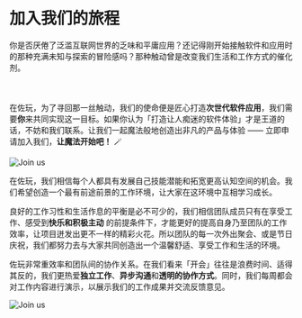 
# 加入我们的旅程

你是否厌倦了泛滥互联网世界的乏味和平庸应用？还记得刚开始接触软件和应用时的那种充满未知与探索的冒险感吗？那种触动曾是改变我们生活和工作方式的催化剂。<br></br><br></br>在佐玩，为了寻回那一丝触动，我们的使命便是匠心打造<b>次世代软件应用</b>，我们需要<b>你</b>来共同实现这一目标。如果你认为「打造<Red>让人痴迷的软件体验</Red>」才是王道的话，不妨和我们联系。让我们一起魔法般地创造出非凡的产品与体验 —— 立即申请加入我们，<b>让魔法开始吧！</b> 🪄

<OpenPositionButton />

<Image src={workshop} alt='Join us' placeholder='blur' />

在佐玩，我们相信每个人都具有<Gradient>发展自己技能潜能和拓宽更高认知空间</Gradient>的机会。我们希望创造一个最有前途前景的工作环境，让大家在这环境中互相学习成长。

<Green>良好的工作习性和生活作息的平衡</Green>是必不可少的，我们相信团队成员只有在享受工作、感受到<b>快乐和积极主动</b>
的前提条件下，才能更好的提高自身乃至团队的工作效率，让项目迸发出更不一样的精彩火花。所以团队的每一次外出聚会、或是节日庆祝，我们都努力去与大家共同创造出一个温馨舒适、享受工作和生活的环境。

佐玩非常重效率和团队间的协作关系。在我们看来<Red>「开会」往往是浪费时间、适得其反</Red>的，我们更热爱<b>独立工作</b>、<b>异步沟通</b>和<b>透明的协作方式</b>。同时，我们每周都会对工作内容进行演示，以展示我们的工作成果并交流反馈意见。

<Image src={working} alt='Join us' placeholder='blur' />

<Positions />
